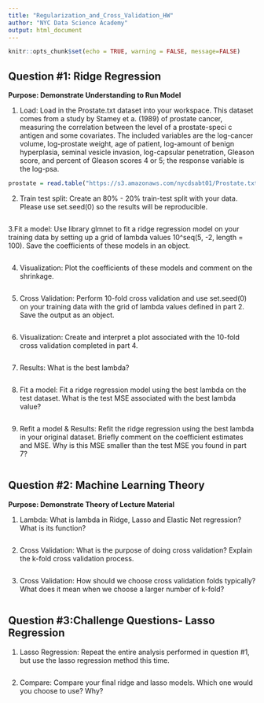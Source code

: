 ```yaml
---
title: "Regularization_and_Cross_Validation_HW"
author: "NYC Data Science Academy"
output: html_document
---
```

```r
knitr::opts_chunk$set(echo = TRUE, warning = FALSE, message=FALSE)
```

## Question #1: Ridge Regression
**Purpose: Demonstrate Understanding to Run Model**

1. Load: Load in the Prostate.txt dataset into your workspace. This dataset comes from a study by Stamey et a. (1989) of prostate cancer, measuring the correlation between the level of a prostate-speci c antigen and some covariates. The included variables are the log-cancer volume, log-prostate weight, age of patient, log-amount of benign hyperplasia, seminal vesicle invasion, log-capsular penetration, Gleason score, and percent of Gleason scores 4 or 5; the response variable is the log-psa.
```r
prostate = read.table("https://s3.amazonaws.com/nycdsabt01/Prostate.txt", header = TRUE)

```

2. Train test split: Create an 80% - 20% train-test split with your data. Please use set.seed(0) so the results will be reproducible.
```r


```

3.Fit a model: Use library glmnet to fit a ridge regression model on your training data by setting up a grid of lambda values 10^seq(5, -2, length = 100). Save the coefficients of these models in an object.
```r


```

4. Visualization: Plot the coefficients of these models and comment on the shrinkage.
```r


```

5. Cross Validation: Perform 10-fold cross validation and use set.seed(0) on your training data with the grid of lambda values defined in part 2. Save the output as an object.
```r


```

6. Visualization: Create and interpret a plot associated with the 10-fold cross validation completed in part 4.
```r


```

7. Results: What is the best lambda? 
```r


```

8. Fit a model: Fit a ridge regression model using the best lambda on the test dataset. What is the test MSE associated with the best lambda value?
```r


```

9. Refit a model & Results: Refit the ridge regression using the best lambda in your original dataset. Briefly comment on the coefficient estimates and MSE. Why is this MSE smaller than the test MSE you found in part 7?
```r


```

## Question #2: Machine Learning Theory
**Purpose: Demonstrate Theory of Lecture Material**

1. Lambda: What is lambda in Ridge, Lasso and Elastic Net regression? What is its function?
 
```r


```

2. Cross Validation: What is the purpose of doing cross validation? Explain the k-fold cross validation process.
```r


```

3. Cross Validation: How should we choose cross validation folds typically? What does it mean when we choose a larger number of k-fold?
```r


```


## Question #3:Challenge Questions- Lasso Regression

1. Lasso Regression: Repeat the entire analysis performed in question #1, but use the lasso regression method this time.
```r


```

2. Compare: Compare your final ridge and lasso models. Which one would you choose to use? Why?
```r


```


